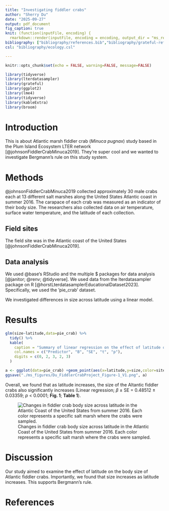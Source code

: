```yaml
---
title: "Investigating fiddler crabs"
author: "Sherry Du"
date: "2025-09-27"
output: pdf_document
fig_caption: true
knit: (function(inputFile, encoding) {
  rmarkdown::render(inputFile, encoding = encoding, output_dir = "ms_rendered") })
bibliography: ["bibliography/references.bib","bibliography/grateful-refs.bib"]
csl: "bibliography/ecology.csl"

---
```


```r
knitr::opts_chunk$set(echo = FALSE, warning=FALSE, message=FALSE)
```

```r
library(tidyverse)
library(lterdatasampler)
library(grateful)
library(ggplot2)
library(lme4)
library(tidyverse)
library(kableExtra)
library(broom)
```

# Introduction

This is about Atlantic marsh fiddler crab (*Minuca pugnax*) study based in the Plum Island Ecosystem LTER network [@johnsonFiddlerCrabMinuca2019]. They're super cool and we wanted to investigate Bergmann's rule on this study system.

# Methods

@johnsonFiddlerCrabMinuca2019 collected approximately 30 male crabs each at 13 different salt marshes along the United States Atlantic coast in summer 2016. The carapace of each crab was measured as an indicator of their body size. The researchers also collected data on air temperature, surface water temperature, and the latitude of each collection.

## Field sites

The field site was in the Atlantic coast of the United States [@johnsonFiddlerCrabMinuca2019].

## Data analysis

We used @base's RStudio and the multiple \$ packages for data analysis [@janitor; @renv; @tidyverse]. We used data from the lterdatasampler package on R [@horstLterdatasamplerEducationalDataset2023]. Specifically, we used the 'pie_crab' dataset.

We investigated differences in size across latitude using a linear model.

# Results

```r
glm(size~latitude,data=pie_crab) %>%
  tidy() %>%
  kable(
    caption = "Summary of linear regression on the effect of latitude on fiddler crab body size in the Atlantic coast of the United States in 2016.",
    col.names = c("Predictor", "B", "SE", "t", "p"),
    digits = c(0, 2, 3, 2, 3)
  )
```

```r
a <- ggplot(data=pie_crab) +geom_point(aes(x=latitude,y=size,color=site))
ggsave("./ms_figures/Du_FiddlerCrabProject_Figure-1_V1.png", a)
```

Overall, we found that as latitude increases, the size of the Altantic fiddler crabs also significantly increases (Linear regression; $\beta$ ± SE = 0.48512 ± 0.03359; *p* < 0.0001; **Fig. 1**; **Table 1**). 

![Changes in fiddler crab body size across latitude in the Atlantic Coast of the United States from summer 2016. Each color represents a specific salt marsh where the crabs were sampled.](./ms_figures/Du_FiddlerCrabProject_Figure-1_V1.png)

# Discussion

Our study aimed to examine the effect of latitude on the body size of Atlantic fiddler crabs. Importantly, we found that size increases as latitude increases. This supports Bergmann's rule. 

# References
